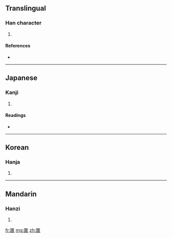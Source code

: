 ==Translingual==

===Han character===
{{Han char|rn=22|rad=匚|as=12|sn=14|four=|canj=尸大口口 (SKRR)}}

# {{defn|Han}}

====References====
* {{Han ref|kx=0154.210|dkj=02652|dj=0346.250|hdz=10089.130|uh=5332|ud=21298}}

----

==Japanese==

===Kanji===
{{ja-kanji|grade=|rs=匚12}}

# {{defn|Japanese}}

====Readings====
* {{ja-readings|on=[[れん]] (ren)|kun=[[はこ]] (hako)}}

----

==Korean==

===Hanja===
{{ko-hanja|hangeul=렴|rv=ryeom|mr=ryŏm}}

# {{defn|Korean}}

----

==Mandarin==

===Hanzi===
{{cmn-hanzi|pin=[[lián]] ([[lian2]]), [[ōu]] ([[ou1]])|wg=lien<sup>2</sup>, ou<sup>1</sup>}}

# {{defn|Mandarin}}

[[fr:匲]]
[[mg:匲]]
[[zh:匲]]